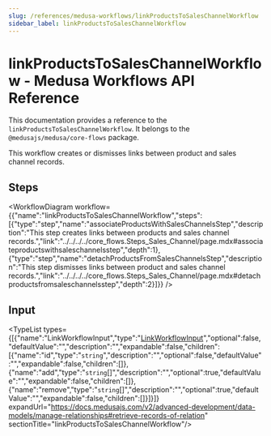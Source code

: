 ```yaml
---
slug: /references/medusa-workflows/linkProductsToSalesChannelWorkflow
sidebar_label: linkProductsToSalesChannelWorkflow
---
```



# linkProductsToSalesChannelWorkflow - Medusa Workflows API Reference

This documentation provides a reference to the `linkProductsToSalesChannelWorkflow`. It belongs to the `@medusajs/medusa/core-flows` package.

This workflow creates or dismisses links between product and sales channel records.

## Steps

<WorkflowDiagram workflow={{"name":"linkProductsToSalesChannelWorkflow","steps":[{"type":"step","name":"associateProductsWithSalesChannelsStep","description":"This step creates links between products and sales channel records.","link":"../../../../core_flows.Steps_Sales_Channel/page.mdx#associateproductswithsaleschannelsstep","depth":1},{"type":"step","name":"detachProductsFromSalesChannelsStep","description":"This step dismisses links between product and sales channel records.","link":"../../../../core_flows.Steps_Sales_Channel/page.mdx#detachproductsfromsaleschannelsstep","depth":2}]}} />

## Input

<TypeList types={[{"name":"LinkWorkflowInput","type":"[LinkWorkflowInput](../../../../../types/CommonTypes/types/types.CommonTypes.LinkWorkflowInput/page.mdx)","optional":false,"defaultValue":"","description":"","expandable":false,"children":[{"name":"id","type":"`string`","description":"","optional":false,"defaultValue":"","expandable":false,"children":[]},{"name":"add","type":"`string`[]","description":"","optional":true,"defaultValue":"","expandable":false,"children":[]},{"name":"remove","type":"`string`[]","description":"","optional":true,"defaultValue":"","expandable":false,"children":[]}]}]} expandUrl="https://docs.medusajs.com/v2/advanced-development/data-models/manage-relationships#retrieve-records-of-relation" sectionTitle="linkProductsToSalesChannelWorkflow"/>
